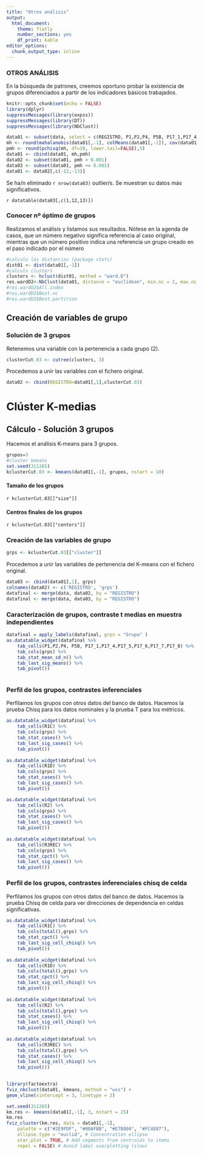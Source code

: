 ```yaml
---
title: "Otros análisis"
output: 
  html_document: 
    theme: flatly
    number_sections: yes
    df_print: kable
editor_options: 
  chunk_output_type: inline
---
```


### OTROS ANÁLISIS

En la búsqueda de patrones, creemos oportuno probar la existencia de grupos diferenciados a partir de los indicadores básicos trabajados.


```r
knitr::opts_chunk$set(echo = FALSE)
library(dplyr)
suppressMessages(library(expss))
suppressMessages(library(DT))
suppressMessages(library(NbClust))

data01 <- subset(data, select = c(REGISTRO, P1,P2,P4, P5B, P17_1,P17_4,P17_5,P17_6,P17_7,P17_8))
mh <- round(mahalanobis(data01[,-1], colMeans(data01[,-1]), cov(data01[,-1])),5)
pmh <- round(pchisq(mh, df=10, lower.tail=FALSE),5)
data01 <- cbind(data01, mh,pmh)
data02 <- subset(data01, pmh > 0.001)
data03 <- subset(data01, pmh <= 0.001)
data01 <- data02[,c(-12,-13)]
```

Se ha/n eliminado `r nrow(data03)` outlier/s. Se muestran su datos más significativos.

`r datatable(data03[,c(1,12,13)])`

### Conocer nº óptimo de grupos

Realizamos el análisis y listamos sus resultados. Nótese en la agenda de casos, que un número negativo significa referencia al caso original, mientras que un número positivo indica una referencia un grupo creado en el paso indicado por el número

```r
#calculo las distancias (package stats)
dist01 <- dist(data01[,-1])
#calculo clusters
clusters <- hclust(dist01, method = "ward.D")
res.wardD2<-NbClust(data01, distance = "euclidean", min.nc = 2, max.nc = 5, method = "ward.D", index = "alllong")
#res.wardD2$All.index
#res.wardD2$Best.nc
#res.wardD2$Best.partition
```

## Creación de variables de grupo

### Solución de 3 grupos

Retenemos una variable con la pertenencia a cada grupo (2).

```r
clusterCut.03 <- cutree(clusters, 3)
```

Procedemos a unir las variables con el fichero original.

```r
data02 <- cbind(REGISTRO=data01[,1],clusterCut.03)
```

# Clúster K-medias

## Cálculo - Solución 3 grupos


Hacemos el análisis K-means para 3 grupos.

```r
grupos=3
#cluster kmeans
set.seed(311265)
kclusterCut.03 <- kmeans(data01[,-1], grupos, nstart = 10)
```
#### Tamaño de los grupos

`r kclusterCut.03[["size"]]`

#### Centros finales de los grupos

`r kclusterCut.03[["centers"]]`

### Creación de las variables de grupo

```r
grps <- kclusterCut.03[["cluster"]]
```

Procedemos a unir las variables de pertenencia del K-means con el fichero original.

```r
data03 <- cbind(data01[,1], grps)
colnames(data02) <- c('REGISTRO', 'grps')
datafinal <- merge(data, data02, by = "REGISTRO")
datafinal <- merge(data, data03, by = "REGISTRO")
```

### Caracterización de grupos, contraste t medias en muestra independientes

```r
datafinal = apply_labels(datafinal, grps = "Grupo" )
as.datatable_widget(datafinal %>% 
    tab_cells(P1,P2,P4, P5B, P17_1,P17_4,P17_5,P17_6,P17_7,P17_8) %>% 
    tab_cols(grps) %>% 
    tab_stat_mean_sd_n() %>% 
    tab_last_sig_means() %>% 
    tab_pivot()) 
  
```

### Perfil de los grupos, contrastes inferenciales

Perfilamos los grupos con otros datos del banco de datos. Hacemos la prueba Chisq para los datos nominales y la prueba T para los métricos.

```r
as.datatable_widget(datafinal %>% 
    tab_cells(R1C) %>% 
    tab_cols(grps) %>% 
    tab_stat_cases() %>% 
    tab_last_sig_cases() %>% 
    tab_pivot()) 
  
as.datatable_widget(datafinal %>% 
    tab_cells(R1D) %>% 
    tab_cols(grps) %>% 
    tab_stat_cases() %>% 
    tab_last_sig_cases() %>% 
    tab_pivot()) 

as.datatable_widget(datafinal %>% 
    tab_cells(R2) %>% 
    tab_cols(grps) %>% 
    tab_stat_cases() %>% 
    tab_last_sig_cases() %>% 
    tab_pivot()) 
  
as.datatable_widget(datafinal %>% 
    tab_cells(R3REC) %>% 
    tab_cols(grps) %>% 
    tab_stat_cpct() %>% 
    tab_last_sig_cases() %>% 
    tab_pivot())
```

### Perfil de los grupos, contrastes inferenciales chisq de celda

Perfilamos los grupos con otros datos del banco de datos. Hacemos la prueba Chisq de celda para ver direcciones de dependencia en celdas significativas.

```r
as.datatable_widget(datafinal %>% 
    tab_cells(R1C) %>% 
    tab_cols(total(),grps) %>% 
    tab_stat_cpct() %>% 
    tab_last_sig_cell_chisq() %>% 
    tab_pivot()) 
  
as.datatable_widget(datafinal %>% 
    tab_cells(R1D) %>% 
    tab_cols(total(),grps) %>% 
    tab_stat_cpct() %>% 
    tab_last_sig_cell_chisq() %>% 
    tab_pivot()) 
  
as.datatable_widget(datafinal %>% 
    tab_cells(R2) %>% 
    tab_cols(total(),grps) %>% 
    tab_stat_cases() %>% 
    tab_last_sig_cell_chisq() %>% 
    tab_pivot()) 
  
as.datatable_widget(datafinal %>% 
    tab_cells(R3REC) %>% 
    tab_cols(total(),grps) %>% 
    tab_stat_cases() %>% 
    tab_last_sig_cell_chisq() %>% 
    tab_pivot()) 
  
```

```r
library(factoextra)
fviz_nbclust(data01, kmeans, method = "wss") +
geom_vline(xintercept = 3, linetype = 2)
```
```r
set.seed(311265)
km.res <- kmeans(data01[,-1], 3, nstart = 25)
km.res
fviz_cluster(km.res, data = data01[,-1],
    palette = c("#2E9FDF", "#00AFBB", "#E7B800", "#FC4E07"),
    ellipse.type = "euclid", # Concentration ellipse
    star.plot = TRUE, # Add segments from centroids to items
    repel = FALSE) # Avoid label overplotting (slow)
```

